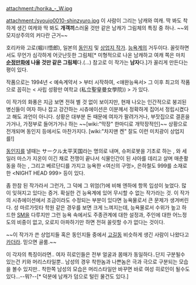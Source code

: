 attachment:/horika_-_W.jpg

attachment:/syoujo0010-shinzyuro.jpg
이 사람이 그리는 남캐와 여캐.
딱 봐도 착하게 생긴 여캐와 딱 봐도 '''개객끼'''스러울 것만 같은 남캐가 그림체의 특징 중 하나. ~~외모지상주의의 커다란 근거~~

호리카와 고로(堀川悟郎), 일본의 [[동인지]] 및 [[상업지 작가]].
[[능욕]]계의 거두이다. 꼴릿하면서도 무언가 심각하게 어긋난듯한 그림체[* 미형적으로 나온 남캐하고 여캐 쪽은 마치 '''[[순정만화]]에 나올 것만 같은 그림체'''다.(...) 참고로 이 작가는 '''남자'''다.]가 꼴리게 만든다는 평이 있다.

작품으로는 1994년 < 예속계약서 > 부터 시작하여, <애완능욕서> 그 이후 최고의 작품으로 꼽히는 < 사립 성황만 여학교 (私立聖皇曼女學院)) > 가 있다.

이 작가의 화풍은 지금 보면 전혀 별 것 없이 보이지만, 현재 나오는 인간적으로 붕괴된 병신들이 여자 하나 잡고 강간하는 시츄에이션은 이분께서 정확하게 집어서 정립시켰다고 해도 과언이 아니다. 상황은 대부분 돈 때문에 여자가 팔려가거나, 부잣집으로 결혼을 가거나, 가정부로 들어가거나 하는 ~~[wiki:"막장" 한마디로 개막장적인]~~ 상황으로 전개되며 동인지 등에서도 마찬가지다. [wiki:"차지맨 켄" 잘도 이런 미치광이 상업지를!]

[[동인지]]를 낼때는 サークル太平天国라는 명의로 내며, 슈퍼로봇을 기초로 하는 <V>,<VV> 와 세일러 마스가 지온이 이긴 채로 전쟁이 끝나서 식물인간이 된 샤아를 데리고 살며 매춘활동을 하는 <G>, 그리고 베르단디를 가지고 능욕한 <여신의 구멍>, 은하철도 999를 소재로한 <NIGHT HEAD 999> 등이 있다.

좀 한참 된 작가라서 그런가, 그 덕에 그 위엄(?)에 비해 엔하에 항목 입성이 늦었다. 많이 잊혀지고 있다는 증거.
확실한 건 능욕계에 있어 무시할 수 없는 작가라는 것. 이 작가의 시츄에이션에서 조금이라도 수정되는 부분이 있다면 능욕물로서 큰 문제가 생겨버린다. 성 마르가릿타 학원 같은 경우를 보면 크게 느껴지는데, 능욕물로서 수위가 높고 하드한 [[SM]]을 다루지만 그런 능욕 속에서도 주종관계에 대한 설정과, 주인에 대한 어느정도의 비중이 없고, 오로지 아파하기만 하면 전혀 꼴릿할 수가 없다는 것이다.

~~이 작가가 쓴 상업지들 혹은 동인지들 중에서 [[고길동]] 비슷하게 생긴 사람이 나왔다고 [[카더라]]. 믿으면 골룸.~~

이 각자의 특징이라면.. 여자 히로인들은 전부 얼굴과 몸매가 동일하다..단지 구분될수 있는건 키와 머리스타일뿐.. 남성의 경우 착한놈과 나쁜놈은 극과 극으로 구분되는 모습을 볼수 있지만.. 착한쪽 남성의 모습은 머리스타일만 바꾸면 바로 여성 히로인이 될수도 있다...--뭐?--[* 덕분에 남캐가 덤으로 털린 물건도 있다.]

